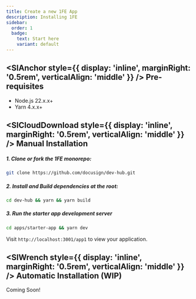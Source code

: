 ```yaml
---
title: Create a new 1FE App
description: Installing 1FE
sidebar:
  order: 1
  badge:
    text: Start here
    variant: default
---
```



## <SlAnchor style={{ display: 'inline', marginRight: '0.5rem', verticalAlign: 'middle' }} /> Pre-requisites

- Node.js 22.x.x+
- Yarn 4.x.x+

## <SlCloudDownload style={{ display: 'inline', marginRight: '0.5rem', verticalAlign: 'middle' }} /> Manual Installation

##### 1. Clone or fork the 1FE monorepo:

  ```bash
  git clone https://github.com/docusign/dev-hub.git
  ```

##### 2. Install and Build dependencies at the root:
  ```bash
  cd dev-hub && yarn && yarn build
  ```

##### 3. Run the starter app development server

  ```bash
  cd apps/starter-app && yarn dev
  ```
  
 Visit `http://localhost:3001/app1` to view your application.

## <SlWrench style={{ display: 'inline', marginRight: '0.5rem', verticalAlign: 'middle' }} /> Automatic Installation (WIP)

Coming Soon!





